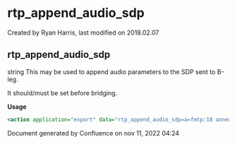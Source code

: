 
# rtp_append_audio_sdp 

 Created by  Ryan Harris, last modified on 2018.02.07

## rtp_append_audio_sdp

string This may be used to append audio parameters to the SDP sent to B-leg.

It should/must be set before bridging.

**Usage**

```xml
<action application="export" data="rtp_append_audio_sdp=a=fmtp:18 annexb=no"/>
```

Document generated by Confluence on nov 11, 2022 04:24
